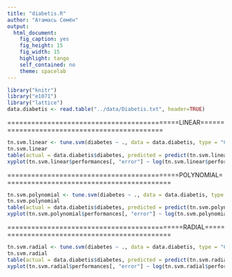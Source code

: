 ```yaml
---
title: "diabetis.R"
author: "Атамась Семён"
output:
  html_document:
    fig_caption: yes
    fig_height: 15
    fig_width: 15
    highlight: tango
    self_contained: no
    theme: spacelab
---
```


```r
library("knitr")
library("e1071")
library("lattice")
data.diabetis <- read.table("../data/Diabetis.txt", header=TRUE)
```

===========================================LINEAR=============================================
```r
tn.svm.linear <- tune.svm(diabetes ~ ., data = data.diabetis, type = "C-classification", kernel = "linear", cost = 2^(-10:10))
tn.svm.linear
table(actual = data.diabetis$diabetes, predicted = predict(tn.svm.linear$best.model))
xyplot(tn.svm.linear$performances[, "error"] ~ log(tn.svm.linear$performances[, "cost"]), type="b")
```

===========================================POLYNOMIAL==========================================
```r
tn.svm.polynomial <- tune.svm(diabetes ~ ., data = data.diabetis, type = "C-classification", kernel = "polynomial", cost = 2^(-10:10), degree= (1:5))
tn.svm.polynomial
table(actual = data.diabetis$diabetes, predicted = predict(tn.svm.polynomial$best.model))
xyplot(tn.svm.polynomial$performances[, "error"] ~ log(tn.svm.polynomial$performances[, "cost"]), groups = tn.svm.polynomial$performances[, "degree"] , type="b", auto.key=list(title="degree", corner=c(0.95,1), lines=TRUE))
```

============================================RADIAL==============================================
```r
tn.svm.radial <- tune.svm(diabetes ~ ., data = data.diabetis, type = "C-classification", kernel = "radial", cost = 2^(-5:15), gamma = (10^(-5:1))/ncol(data.diabetis))
tn.svm.radial
table(actual = data.diabetis$diabetes, predicted = predict(tn.svm.radial$best.model))
xyplot(tn.svm.radial$performances[, "error"] ~ log(tn.svm.radial$performances[, "cost"]), groups = tn.svm.radial$performances[, "gamma"] , type="b", auto.key=list(title="gamma", corner=c(0.95,1), lines=TRUE))
```
